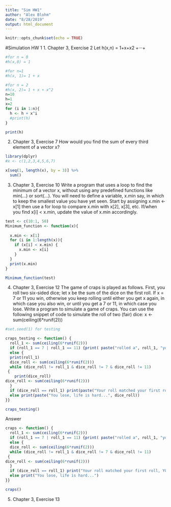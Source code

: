```yaml
---
title: "Sim HW1"
author: "Alex Blohm"
date: "8/28/2019"
output: html_document
---
```


```r
knitr::opts_chunk$set(echo = TRUE)
```

#Simulation HW 1
1. Chapter 3, Exercise 2 
Let h(x,n) = 1+x+x2 +···+
```r
#for n = 0
#h(x,0) = 1

#for n=1
#h(x, 1)= 1 + x

#for n = 2
#h(x, 2)= 1 + x + x^2
n=10
h=1
x=2
for (i in 1:n){
  h <- h + x^i
  #print(h)
}

print(h)
```

2. Chapter 3, Exercise 7 
How would you find the sum of every third element of a vector x?
```r
library(dplyr)
#x <- c(1,2,3,4,5,6,7)

x[seq(1, length(x), by = 3)] %>%
  sum()
```


3. Chapter 3, Exercise 10 Write a program that uses a loop to find the minimum of a vector x, without using any predefined functions like min(...) or sort(...).
You will need to define a variable, x.min say, in which to keep the smallest value you have yet seen. Start by assigning x.min <- x[1] then use a for loop to compare x.min with x[2], x[3], etc. If/when you find x[i] < x.min, update the value of x.min accordingly.
```r
test <- c(10:1, 50)
Minimum_function <- function(x){
  
  x.min <- x[1]
  for (i in 1:length(x)){
    if (x[i] < x.min) {
      x.min <- x[i] 
    }
  }
  print(x.min)
}

Minimum_function(test)

```


4. Chapter 3, Exercise 12 The game of craps is played as follows. First, you roll two six-sided dice; let x be the sum of the dice on the first roll. If x = 7 or 11 you win, otherwise you keep rolling until either you get x again, in which case you also win, or until you get a 7 or 11, in which case you lose.
Write a program to simulate a game of craps. You can use the following snippet of code to simulate the roll of two (fair) dice:
x <- sum(ceiling(6*runif(2)))
```r
#set.seed(1) for testing

craps_testing <- function() {
  roll_1 <- sum(ceiling(6*runif(2)))
  if (roll_1 == 7 | roll_1 == 11) {print( paste("rolled a", roll_1, "you win"))}
  else {
  print(roll_1)
  dice_roll <- sum(ceiling(6*runif(2)))
  while (dice_roll != roll_1 & dice_roll != 7 & dice_roll != 11)
 {
    print(dice_roll)
dice_roll <- sum(ceiling(6*runif(2)))
  }
  if (dice_roll == roll_1) print(paste("Your roll matched your first roll, YOU WIN!!!", dice_roll))
  else print(paste("You lose, life is hard...", dice_roll))
}}

craps_testing()
```

Answer
```r
craps <- function() {
  roll_1 <- sum(ceiling(6*runif(2)))
  if (roll_1 == 7 | roll_1 == 11) {print( paste("rolled a", roll_1, "you win"))}
  else {
  dice_roll <- sum(ceiling(6*runif(2)))
  while (dice_roll != roll_1 & dice_roll != 7 & dice_roll != 11)
 {
dice_roll <- sum(ceiling(6*runif(2)))
  }
  if (dice_roll == roll_1) print("Your roll matched your first roll, YOU WIN!!!")
  else print("You lose, life is hard...")
}}

craps()
```



5. Chapter 3, Exercise 13
```r



```










